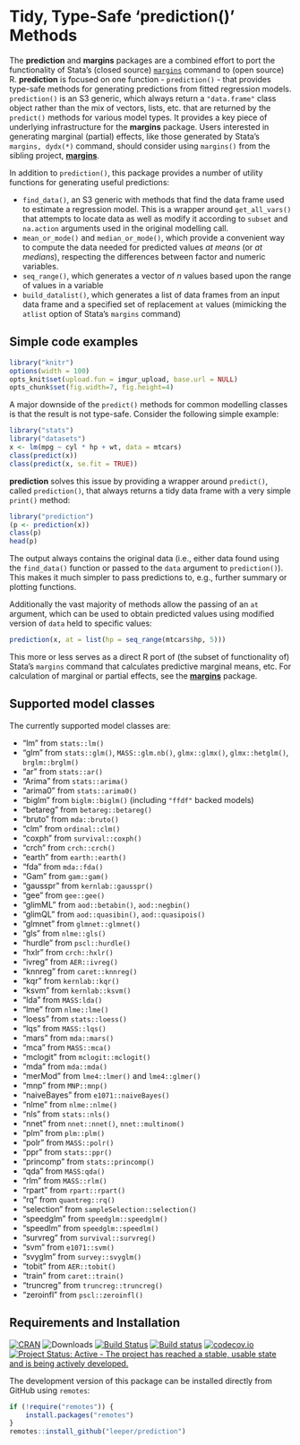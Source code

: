 # Tidy, Type-Safe 'prediction()' Methods

The **prediction** and **margins** packages are a combined effort to port the functionality of Stata's (closed source) [`margins`](http://www.stata.com/help.cgi?margins) command to (open source) R. **prediction** is focused on one function - `prediction()` - that provides type-safe methods for generating predictions from fitted regression models. `prediction()` is an S3 generic, which always return a `"data.frame"` class object rather than the mix of vectors, lists, etc. that are returned by the `predict()` methods for various model types. It provides a key piece of underlying infrastructure for the **margins** package. Users interested in generating marginal (partial) effects, like those generated by Stata's `margins, dydx(*)` command, should consider using `margins()` from the sibling project, [**margins**](https://cran.r-project.org/package=margins).

In addition to `prediction()`, this package provides a number of utility functions for generating useful predictions:

 - `find_data()`, an S3 generic with methods that find the data frame used to estimate a regression model. This is a wrapper around `get_all_vars()` that attempts to locate data as well as modify it according to `subset` and `na.action` arguments used in the original modelling call.
 - `mean_or_mode()` and `median_or_mode()`, which provide a convenient way to compute the data needed for predicted values *at means* (or *at medians*), respecting the differences between factor and numeric variables.
 - `seq_range()`, which generates a vector of *n* values based upon the range of values in a variable
 - `build_datalist()`, which generates a list of data frames from an input data frame and a specified set of replacement `at` values (mimicking the `atlist` option of Stata's `margins` command)

## Simple code examples

```r
library("knitr")
options(width = 100)
opts_knit$set(upload.fun = imgur_upload, base.url = NULL)
opts_chunk$set(fig.width=7, fig.height=4)
```

A major downside of the `predict()` methods for common modelling classes is that the result is not type-safe. Consider the following simple example:

```r
library("stats")
library("datasets")
x <- lm(mpg ~ cyl * hp + wt, data = mtcars)
class(predict(x))
class(predict(x, se.fit = TRUE))
```

**prediction** solves this issue by providing a wrapper around `predict()`, called `prediction()`, that always returns a tidy data frame with a very simple `print()` method:

```r
library("prediction")
(p <- prediction(x))
class(p)
head(p)
```

The output always contains the original data (i.e., either data found using the `find_data()` function or passed to the `data` argument to `prediction()`). This makes it much simpler to pass predictions to, e.g., further summary or plotting functions.

Additionally the vast majority of methods allow the passing of an `at` argument, which can be used to obtain predicted values using modified version of `data` held to specific values:

```r
prediction(x, at = list(hp = seq_range(mtcars$hp, 5)))
```

This more or less serves as a direct R port of (the subset of functionality of) Stata's `margins` command that calculates predictive marginal means, etc. For calculation of marginal or partial effects, see the [**margins**](https://cran.r-project.org/package=margins) package.

## Supported model classes

The currently supported model classes are:

 - "lm" from `stats::lm()`
 - "glm" from `stats::glm()`, `MASS::glm.nb()`, `glmx::glmx()`, `glmx::hetglm()`, `brglm::brglm()`
 - "ar" from `stats::ar()`
 - "Arima" from `stats::arima()`
 - "arima0" from `stats::arima0()`
 - "biglm" from `biglm::biglm()` (including `"ffdf"` backed models)
 - "betareg" from `betareg::betareg()`
 - "bruto" from `mda::bruto()`
 - "clm" from `ordinal::clm()`
 - "coxph" from `survival::coxph()`
 - "crch" from `crch::crch()`
 - "earth" from `earth::earth()`
 - "fda" from `mda::fda()`
 - "Gam" from `gam::gam()`
 - "gausspr" from `kernlab::gausspr()`
 - "gee" from `gee::gee()`
 - "glimML" from `aod::betabin()`, `aod::negbin()`
 - "glimQL" from `aod::quasibin()`, `aod::quasipois()`
 - "glmnet" from `glmnet::glmnet()`
 - "gls" from `nlme::gls()`
 - "hurdle" from `pscl::hurdle()`
 - "hxlr" from `crch::hxlr()`
 - "ivreg" from `AER::ivreg()`
 - "knnreg" from `caret::knnreg()`
 - "kqr" from `kernlab::kqr()`
 - "ksvm" from `kernlab::ksvm()`
 - "lda" from `MASS:lda()`
 - "lme" from `nlme::lme()`
 - "loess" from `stats::loess()`
 - "lqs" from `MASS::lqs()`
 - "mars" from `mda::mars()`
 - "mca" from `MASS::mca()`
 - "mclogit" from `mclogit::mclogit()`
 - "mda" from `mda::mda()`
 - "merMod" from `lme4::lmer()` and `lme4::glmer()`
 - "mnp" from `MNP::mnp()`
 - "naiveBayes" from `e1071::naiveBayes()`
 - "nlme" from `nlme::nlme()`
 - "nls" from `stats::nls()`
 - "nnet" from `nnet::nnet()`, `nnet::multinom()`
 - "plm" from `plm::plm()`
 - "polr" from `MASS::polr()`
 - "ppr" from `stats::ppr()`
 - "princomp" from `stats::princomp()`
 - "qda" from `MASS:qda()`
 - "rlm" from `MASS::rlm()`
 - "rpart" from `rpart::rpart()`
 - "rq" from `quantreg::rq()`
 - "selection" from `sampleSelection::selection()`
 - "speedglm" from `speedglm::speedglm()`
 - "speedlm" from `speedglm::speedlm()`
 - "survreg" from `survival::survreg()`
 - "svm" from `e1071::svm()`
 - "svyglm" from `survey::svyglm()`
 - "tobit" from `AER::tobit()`
 - "train" from `caret::train()`
 - "truncreg" from `truncreg::truncreg()`
 - "zeroinfl" from `pscl::zeroinfl()`

## Requirements and Installation

[![CRAN](https://www.r-pkg.org/badges/version/prediction)](https://cran.r-project.org/package=prediction)
![Downloads](https://cranlogs.r-pkg.org/badges/prediction)
[![Build Status](https://travis-ci.org/leeper/prediction.svg?branch=master)](https://travis-ci.org/leeper/prediction)
[![Build status](https://ci.appveyor.com/api/projects/status/a4tebeoa98cq07gy/branch/master?svg=true)](https://ci.appveyor.com/project/leeper/prediction/branch/master)
[![codecov.io](https://codecov.io/github/leeper/prediction/coverage.svg?branch=master)](https://codecov.io/github/leeper/prediction?branch=master)
[![Project Status: Active - The project has reached a stable, usable state and is being actively developed.](http://www.repostatus.org/badges/latest/active.svg)](http://www.repostatus.org/#active)

The development version of this package can be installed directly from GitHub using `remotes`:

``` r
if (!require("remotes")) {
    install.packages("remotes")
}
remotes::install_github("leeper/prediction")
```
